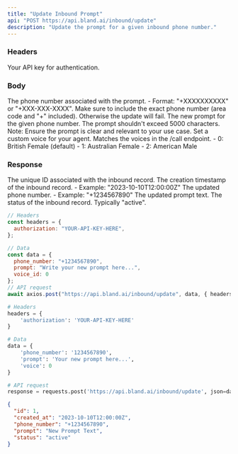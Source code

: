 ```yaml
---
title: "Update Inbound Prompt"
api: "POST https://api.bland.ai/inbound/update"
description: "Update the prompt for a given inbound phone number."
---
```


### Headers

<ParamField header="authorization" type="string">
  Your API key for authentication.
</ParamField>

### Body

<ParamField body="phone_number" type="string">
  The phone number associated with the prompt. - Format: "+XXXXXXXXXX" or
  "+XXX-XXX-XXXX". Make sure to include the exact phone number (area code and "+" included). Otherwise the update will fail.
</ParamField>

<ParamField body="prompt" type="string">
  The new prompt for the given phone number. The prompt shouldn't exceed 5000
  characters. Note: Ensure the prompt is clear and relevant to your use case.
</ParamField>

<ParamField body="voice_id" type="integer">
  Set a custom voice for your agent. Matches the voices in the /call endpoint.
  - 0: British Female (default)
  - 1: Australian Female
  - 2: American Male
</ParamField>

### Response

<ResponseField name="id" type="integer">
  The unique ID associated with the inbound record.
</ResponseField>

<ResponseField name="created_at" type="string">
  The creation timestamp of the inbound record. - Example:
  "2023-10-10T12:00:00Z"
</ResponseField>

<ResponseField name="phone_number" type="string">
  The updated phone number. - Example: "+1234567890"
</ResponseField>

<ResponseField name="prompt" type="string">
  The updated prompt text.
</ResponseField>

<ResponseField name="status" type="string">
  The status of the inbound record. Typically "active".
</ResponseField>

<RequestExample>

```javascript UpdatePrompt.js
// Headers
const headers = {
  authorization: "YOUR-API-KEY-HERE",
};

// Data
const data = {
  phone_number: "+1234567890",
  prompt: "Write your new prompt here...",
  voice_id: 0
};
// API request
await axios.post("https://api.bland.ai/inbound/update", data, { headers });
```

```python UpdatePrompt.py
# Headers
headers = {
    'authorization': 'YOUR-API-KEY-HERE'
}

# Data
data = {
    'phone_number': '1234567890',
    'prompt': 'Your new prompt here...',
    'voice': 0
}

# API request
response = requests.post('https://api.bland.ai/inbound/update', json=data, headers=headers)
```

</RequestExample>

<ResponseExample>

```json Response
{
  "id": 1,
  "created_at": "2023-10-10T12:00:00Z",
  "phone_number": "+1234567890",
  "prompt": "New Prompt Text",
  "status": "active"
}
```

</ResponseExample>
